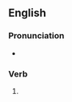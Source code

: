 ==English==

===Pronunciation===
* {{rhymes|ɪd|lang=en}}

===Verb===
{{head|en|verb form}}

# {{en-simple past of|misdo}}